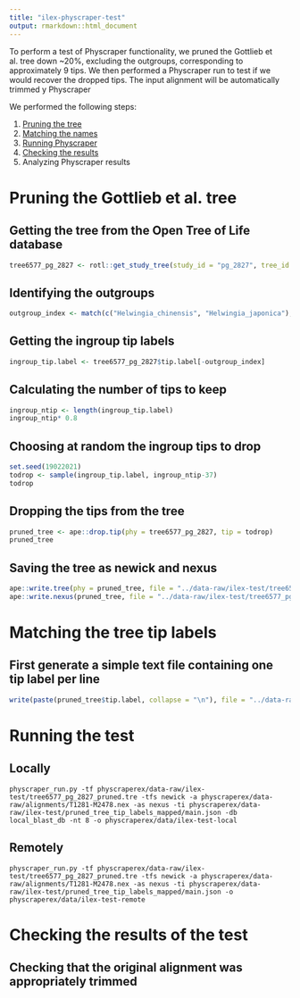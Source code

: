 ```yaml
---
title: "ilex-physcraper-test"
output: rmarkdown::html_document
---
```


To perform a test of Physcraper functionality, we pruned the Gottlieb et al. tree down ~20%, excluding the outgroups, corresponding to approximately 9 tips. We then performed a Physcraper run to test if we would recover the dropped tips.
The input alignment will be automatically trimmed y Physcraper

We performed the following steps:

1. [Pruning the tree](#pruning)
1. [Matching the names](#matching)
1. [Running Physcraper](#running)
1. [Checking the results](#checking)
1. Analyzing Physcraper results

# Pruning the Gottlieb et al. tree

## Getting the tree from the Open Tree of Life database

```r
tree6577_pg_2827 <- rotl::get_study_tree(study_id = "pg_2827", tree_id = "tree6577", tip_label = "ott_taxon_name")

```

## Identifying the outgroups
```r
outgroup_index <- match(c("Helwingia_chinensis", "Helwingia_japonica"), tree6577_pg_2827$tip.label)
```


## Getting the ingroup tip labels
```r
ingroup_tip.label <- tree6577_pg_2827$tip.label[-outgroup_index]
```


## Calculating the number of tips to keep
```r
ingroup_ntip <- length(ingroup_tip.label)
ingroup_ntip* 0.8
```

## Choosing at random the ingroup tips to drop
```r

set.seed(19022021)
todrop <- sample(ingroup_tip.label, ingroup_ntip-37)
todrop
```

## Dropping the tips from the tree

```r
pruned_tree <- ape::drop.tip(phy = tree6577_pg_2827, tip = todrop)
pruned_tree
```

## Saving the tree as newick and nexus

```r
ape::write.tree(phy = pruned_tree, file = "../data-raw/ilex-test/tree6577_pg_2827_pruned.tre")
ape::write.nexus(pruned_tree, file = "../data-raw/ilex-test/tree6577_pg_2827_pruned.nex")
```

# Matching the tree tip labels

## First generate a simple text file containing one tip label per line

```r

write(paste(pruned_tree$tip.label, collapse = "\n"), file = "../data-raw/ilex-test/pruned_tree_tip_labels.txt")
```
# Running the test

## Locally

```
physcraper_run.py -tf physcraperex/data-raw/ilex-test/tree6577_pg_2827_pruned.tre -tfs newick -a physcraperex/data-raw/alignments/T1281-M2478.nex -as nexus -ti physcraperex/data-raw/ilex-test/pruned_tree_tip_labels_mapped/main.json -db local_blast_db -nt 8 -o physcraperex/data/ilex-test-local
```

## Remotely
```
physcraper_run.py -tf physcraperex/data-raw/ilex-test/tree6577_pg_2827_pruned.tre -tfs newick -a physcraperex/data-raw/alignments/T1281-M2478.nex -as nexus -ti physcraperex/data-raw/ilex-test/pruned_tree_tip_labels_mapped/main.json -o physcraperex/data/ilex-test-remote
```


# Checking the results of the test

## Checking that the original alignment was appropriately trimmed



